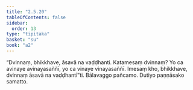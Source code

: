 ```yaml
---
title: "2.5.20"
tableOfContents: false
sidebar:
  order: 13
type: "tipitaka"
basket: "su"
book: "a2"
---
```



<DynamicBreadcrumb />

<Division number="118" book="a2">

<Paragraph number="201" book="a2">
“Dvinnaṃ, bhikkhave, āsavā na vaḍḍhanti. Katamesaṃ dvinnaṃ? Yo ca avinaye avinayasaññī, yo ca vinaye vinayasaññī. Imesaṃ kho, bhikkhave, dvinnaṃ āsavā na vaḍḍhantī”ti.

</Paragraph>
</Division>

<Paragraph number="202" type="center" book="a2">
Bālavaggo pañcamo.



</Paragraph>

<Paragraph number="203" type="center" book="a2">
Dutiyo paṇṇāsako samatto.
</Paragraph>
